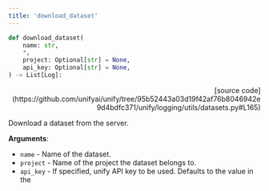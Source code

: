 ```yaml
---
title: 'download_dataset'
---
```


```python
def download_dataset(
    name: str,
    *,
    project: Optional[str] = None,
    api_key: Optional[str] = None,
) -> List[Log]:
```

<p align="right">[source code](https://github.com/unifyai/unify/tree/95b52443a03d19f42af76b8046942e9d4bdfc371/unify/logging/utils/datasets.py#L165)</p>

Download a dataset from the server.

**Arguments**:

- `name` - Name of the dataset.
- `project` - Name of the project the dataset belongs to.
- `api_key` - If specified, unify API key to be used. Defaults to the value in the